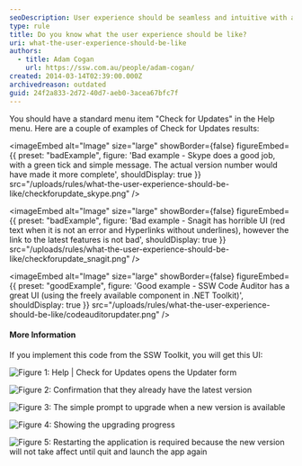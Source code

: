 ```yaml
---
seoDescription: User experience should be seamless and intuitive with a standard "Check for Updates" menu option offering clear results.
type: rule
title: Do you know what the user experience should be like?
uri: what-the-user-experience-should-be-like
authors:
  - title: Adam Cogan
    url: https://ssw.com.au/people/adam-cogan/
created: 2014-03-14T02:39:00.000Z
archivedreason: outdated
guid: 24f2a833-2d72-40d7-aeb0-3acea67bfc7f
---
```


You should have a standard menu item "Check for Updates" in the Help menu.
Here are a couple of examples of Check for Updates results:

<imageEmbed
  alt="Image"
  size="large"
  showBorder={false}
  figureEmbed={{
    preset: "badExample",
    figure: 'Bad example - Skype does a good job, with a green tick and simple message. The actual version number would have made it more complete',
    shouldDisplay: true
  }}
  src="/uploads/rules/what-the-user-experience-should-be-like/checkforupdate_skype.png"
/>

<imageEmbed
  alt="Image"
  size="large"
  showBorder={false}
  figureEmbed={{
    preset: "badExample",
    figure: 'Bad example - Snagit has horrible UI (red text when it is not an error and Hyperlinks without underlines), however the link to the latest features is not bad',
    shouldDisplay: true
  }}
  src="/uploads/rules/what-the-user-experience-should-be-like/checkforupdate_snagit.png"
/>

<imageEmbed
  alt="Image"
  size="large"
  showBorder={false}
  figureEmbed={{
    preset: "goodExample",
    figure: 'Good example - SSW Code Auditor has a great UI (using the freely available component in .NET Toolkit)',
    shouldDisplay: true
  }}
  src="/uploads/rules/what-the-user-experience-should-be-like/codeauditorupdater.png"
/>

#### More Information

If you implement this code from the SSW Toolkit, you will get this UI:

![Figure 1: Help | Check for Updates opens the Updater form](diagnosticsupdater01.jpg)

![Figure 2: Confirmation that they already have the latest version](diagnosticsupdater02.jpg)

![Figure 3: The simple prompt to upgrade when a new version is available](diagnosticsupdater03.jpg)

![Figure 4: Showing the upgrading progress](diagnosticsupdater04.jpg)

![Figure 5: Restarting the application is required because the new version will not take affect until quit and launch the app again](diagnosticsupdater05.jpg)
